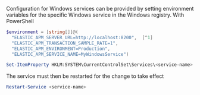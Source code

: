 

<div id="configuration-for-windows-services"></div>

Configuration for Windows services can be provided by setting environment variables for
the specific Windows service in the Windows registry. With PowerShell

```powershell
$environment = [string[]]@(
  "ELASTIC_APM_SERVER_URL=http://localhost:8200",  [^1]
  "ELASTIC_APM_TRANSACTION_SAMPLE_RATE=1",
  "ELASTIC_APM_ENVIRONMENT=Production",
  "ELASTIC_APM_SERVICE_NAME=MyWindowsService")

Set-ItemProperty HKLM:SYSTEM\CurrentControlSet\Services\<service-name> -Name Environment -Value $environment  [^2]
```
[^1]: define the environment variables to use for the Windows service
[^2]: `<service-name>` is the name of the Windows service.

The service must then be restarted for the change to take effect

```powershell
Restart-Service <service-name>
```

